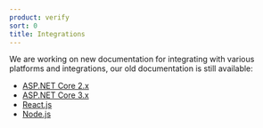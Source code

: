 ```yaml
---
product: verify
sort: 0
title: Integrations
---
```



We are working on new documentation for integrating with various platforms and integrations, our old documentation is still available:

<ul>
  <li><a href="https://docs-old.criipto.com/authentication/aspnetcore/">ASP.NET Core 2.x</a></li>
  <li><a href="https://docs-old.criipto.com/authentication/aspnetcore-v3/">ASP.NET Core 3.x</a></li>
  <li><a href="https://docs-old.criipto.com/authentication/reactjs/">React.js</a></li>
  <li><a href="https://docs-old.criipto.com/authentication/nodejs/">Node.js</a></li>
</ul>